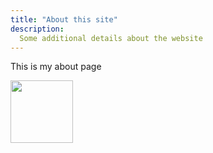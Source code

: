 ```yaml
---
title: "About this site"
description: 
  Some additional details about the website
---
```


This is my about page

![](IMG_2031.jpg){width="100"}

